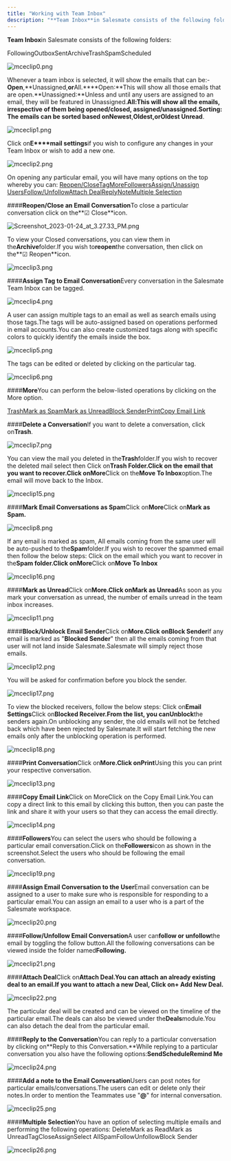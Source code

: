 ```yaml
---
title: "Working with Team Inbox"
description: "**Team Inbox**in Salesmate consists of the following folders:"
---
```


**Team Inbox**in Salesmate consists of the following folders:

FollowingOutboxSentArchiveTrashSpamScheduled

![mceclip0.png](./images/mceclip0-3.png)

Whenever a team inbox is selected, it will show the emails that can be:-**Open**,**Unassigned,**or**All.****Open:**This will show all those emails that are open.**Unassigned:**Unless and until any users are assigned to an email, they will be featured in Unassigned.**All:**This will show all the emails, irrespective of them being opened/closed, assigned/unassigned.**Sorting**: The emails can be sorted based on**Newest**,**Oldest,**or**Oldest Unread**.

![mceclip1.png](./images/mceclip1-3.png)

Click on**E****mail settings**if you wish to configure any changes in your Team Inbox or wish to add a new one.

![mceclip2.png](./images/mceclip2-3.png)

On opening any particular email, you will have many options on the top whereby you can:
[Reopen/Close](https://support.salesmate.io/hc/en-us/articles/360023182771-Working-with-Team-Inbox#Open/Close)[Tag](https://support.salesmate.io/hc/en-us/articles/360023182771-Working-with-Team-Inbox#Tag)[More](https://support.salesmate.io/hc/en-us/articles/360023182771-Working-with-Team-Inbox#h_01GQF49HWTAS94WKRHM3VKHSVA)[Followers](https://support.salesmate.io/hc/en-us/articles/360023182771-Working-with-Team-Inbox#h_01GQFZAC11CP9HE7FJPYF4Q0CQ)[Assign/Unassign Users](https://support.salesmate.io/hc/en-us/articles/360023182771-Working-with-Team-Inbox#Assign/Unassign%20Users)[Follow/Unfollow](https://support.salesmate.io/hc/en-us/articles/360023182771-Working-with-Team-Inbox#Follow/Unfollow)[Attach Deal](https://support.salesmate.io/hc/en-us/articles/360023182771-Working-with-Team-Inbox#Attach%20Deal)[Reply](https://support.salesmate.io/hc/en-us/articles/360023182771-Working-with-Team-Inbox#Reply)[Note](https://support.salesmate.io/hc/en-us/articles/360023182771-Working-with-Team-Inbox#Note)[Multiple Selection](https://support.salesmate.io/hc/en-us/articles/360023182771-Working-with-Team-Inbox#Multiple%20Selection)

####**Reopen/Close an Email Conversation**To close a particular conversation click on the**☑ Close**icon.

![Screenshot_2023-01-24_at_3.27.33_PM.png](./images/Screenshot-2023-01-24-at-3.27.33-PM.png)

To view your Closed conversations, you can view them in the**Archive**folder.If you wish to**reopen**the conversation, then click on the**☑ Reopen**icon.

![mceclip3.png](./images/mceclip3-3.png)

####**Assign Tag to Email Conversation**Every conversation in the Salesmate Team Inbox can be tagged.

![mceclip4.png](./images/mceclip4-3.png)

A user can assign multiple tags to an email as well as search emails using those tags.The tags will be auto-assigned based on operations performed in email accounts.You can also create customized tags along with specific colors to quickly identify the emails inside the box.

![mceclip5.png](./images/mceclip5-3.png)

The tags can be edited or deleted by clicking on the particular tag.

![mceclip6.png](./images/mceclip6-3.png)

####**More**You can perform the below-listed operations by clicking on the More option.

[Trash](https://support.salesmate.io/hc/en-us/articles/360023182771-Working-with-Team-Inbox#Trash)[Mark as Spam](https://support.salesmate.io/hc/en-us/articles/360023182771-Working-with-Team-Inbox#Mark%20as%20Spam)[Mark as Unread](https://support.salesmate.io/hc/en-us/articles/360023182771-Working-with-Team-Inbox#Mark%20as%20Unread)[Block Sender](https://support.salesmate.io/hc/en-us/articles/360023182771-Working-with-Team-Inbox#Block%20Sender)[Print](https://support.salesmate.io/hc/en-us/articles/360023182771-Working-with-Team-Inbox#Print%20Conversation)[Copy Email Link](https://support.salesmate.io/hc/en-us/articles/360023182771#h_01HAS15DSBBB3844S6WHP46TM7)

####**Delete a Conversation**If you want to delete a conversation, click on**Trash**.

![mceclip7.png](./images/mceclip7-2.png)

You can view the mail you deleted in the**Trash**folder.If you wish to recover the deleted mail select then
Click on**Trash Folder.**Click on the email that you want to recover.Click on**More**Click on the**Move To Inbox**option.The email will move back to the Inbox.

![mceclip15.png](./images/mceclip15.png)

####**Mark Email Conversations as Spam**Click on**More**Click on**Mark as Spam.**

![mceclip8.png](./images/mceclip8.png)

If any email is marked as spam, All emails coming from the same user will be auto-pushed to the**Spam**folder.If you wish to recover the spammed email then follow the below steps:
Click on the email which you want to recover in the**Spam folder.**Click on**More**Click on**Move To Inbox**

![mceclip16.png](./images/mceclip16.png)

####**Mark as Unread**Click on**More.**Click on**Mark as Unread**As soon as you mark your conversation as unread, the number of emails unread in the team inbox increases.

![mceclip11.png](./images/mceclip11-3.png)

####**Block/Unblock Email Sender**Click on**More.**Click on**Block Sender**If any email is marked as "**Blocked Sender**" then all the emails coming from that user will not land inside Salesmate.Salesmate will simply reject those emails.

![mceclip12.png](./images/mceclip12.png)

You will be asked for confirmation before you block the sender.

![mceclip17.png](./images/mceclip17.png)

To view the blocked receivers, follow the below steps:
Click on**Email Settings**Click on**Blocked Receiver.**From the list, you can**Unblock**the senders again.On unblocking any sender, the old emails will not be fetched back which have been rejected by Salesmate.It will start fetching the new emails only after the unblocking operation is performed.

![mceclip18.png](./images/mceclip18.png)

####**Print Conversation**Click on**More.**Click on**Print**Using this you can print your respective conversation.

![mceclip13.png](./images/mceclip13.png)

####**Copy Email Link**Click on MoreClick on the Copy Email Link.You can copy a direct link to this email by clicking this button, then you can paste the link and share it with your users so that they can access the email directly.

![mceclip14.png](./images/mceclip14.png)

####**Followers**You can select the users who should be following a particular email conversation.Click on the**Followers**icon as shown in the screenshot.Select the users who should be following the email conversation.

![mceclip19.png](./images/mceclip19.png)

####**Assign Email Conversation to the User**Email conversation can be assigned to a user to make sure who is responsible for responding to a particular email.You can assign an email to a user who is a part of the Salesmate workspace.

![mceclip20.png](./images/mceclip20.png)

####**Follow/Unfollow Email Conversation**A user can**follow or unfollow**the email by toggling the follow button.All the following conversations can be viewed inside the folder named**Following.**

![mceclip21.png](./images/mceclip21-2.png)

####**Attach Deal**Click on**Attach Deal.**You can attach an already existing deal to an email.If you want to attach a new Deal, Click on**\+ Add New Deal.**

![mceclip22.png](./images/mceclip22.png)

The particular deal will be created and can be viewed on the timeline of the particular email.The deals can also be viewed under the**Deals**module.You can also detach the deal from the particular email.

####**Reply to the Conversation**You can reply to a particular conversation by clicking on**Reply to this Conversation.**While replying to a particular conversation you also have the following options:**Send****Schedule****Remind Me**

![mceclip24.png](./images/mceclip24.png)

####**Add a note to the Email Conversation**Users can post notes for particular emails/conversations.The users can edit or delete only their notes.In order to mention the Teammates use "**@**" for internal conversation.

![mceclip25.png](./images/mceclip25.png)

####**Multiple Selection**You have an option of selecting multiple emails and performing the following operations:
DeleteMark as ReadMark as UnreadTagCloseAssignSelect AllSpamFollowUnfollowBlock Sender

![mceclip26.png](./images/mceclip26.png)
